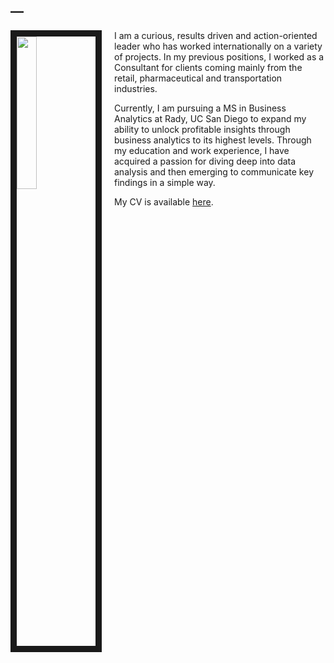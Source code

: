 ---
---

<link rel="stylesheet" href="styles.css" type="text/css">

<img src="images/rsi.jpg" style="width:25%; border:10px solid; margin-right: 20px" align="left">

I am a curious, results driven and action-oriented leader who has worked internationally on a variety of projects. In my previous positions, I worked as a Consultant for clients coming mainly from the retail, pharmaceutical and transportation industries.

Currently, I am pursuing a MS in Business Analytics at Rady, UC San Diego to expand my ability to unlock profitable insights through business analytics to its highest levels. Through my education and work experience, I have acquired a passion for diving deep into data analysis and then emerging to communicate key findings in a simple way.

My CV is available [here](files/rsi_CV_2019_03.pdf).
